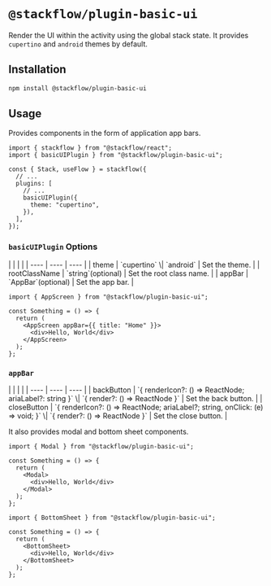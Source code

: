 
# `@stackflow/plugin-basic-ui`

Render the UI within the activity using the global stack state. It provides `cupertino` and `android` themes by default.

## Installation

```bash npm2yarn copy
npm install @stackflow/plugin-basic-ui
```

## Usage

Provides components in the form of application app bars.
```tsx showLineNumbers filename="stackflow.ts" copy
import { stackflow } from "@stackflow/react";
import { basicUIPlugin } from "@stackflow/plugin-basic-ui";

const { Stack, useFlow } = stackflow({
  // ...
  plugins: [
    // ...
    basicUIPlugin({
      theme: "cupertino",
    }),
  ],
});
```
### `basicUIPlugin` Options
<APITable>
|      |      |      |
| ---- | ---- | ---- |
| theme | `cupertino` \| `android` | Set the theme. |
| rootClassName | `string`(optional) | Set the root class name. |
| appBar | `AppBar`(optional) | Set the app bar. |
</APITable>


```tsx filename="AppScreen" copy
import { AppScreen } from "@stackflow/plugin-basic-ui";

const Something = () => {
  return (
    <AppScreen appBar={{ title: "Home" }}>
      <div>Hello, World</div>
    </AppScreen>
  );
};
```

### `appBar`
<APITable>
|      |      |      |
| ---- | ---- | ---- |
| backButton | `{ renderIcon?: () => ReactNode; ariaLabel?: string }` \| `{ render?: () => ReactNode }` | Set the back button. |
| closeButton | `{ renderIcon?: () => ReactNode; ariaLabel?; string, onClick: (e) => void; }` \| `{ render?: () => ReactNode }` | Set the close button. |
</APITable>

It also provides modal and bottom sheet components.
```tsx filename="Modal" copy
import { Modal } from "@stackflow/plugin-basic-ui";

const Something = () => {
  return (
    <Modal>
      <div>Hello, World</div>
    </Modal>
  );
};
```

```tsx filename="BottomSheet" copy
import { BottomSheet } from "@stackflow/plugin-basic-ui";

const Something = () => {
  return (
    <BottomSheet>
      <div>Hello, World</div>
    </BottomSheet>
  );
};
```
